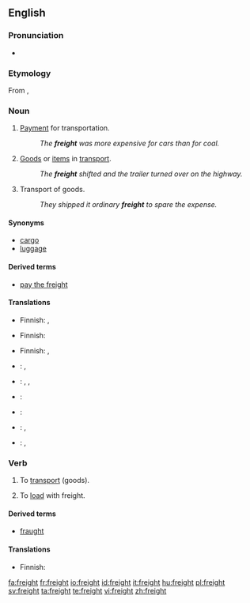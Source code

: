 ==English==

===Pronunciation===
* {{rhymes|aɪt}}

===Etymology===
From {{etyl|dum}} {{term|vracht|lang=dum}}, {{etyl|gml}} {{term|vrecht||cost of transport}}

===Noun===
{{en-noun|-}}

# [[payment|Payment]] for transportation.
#: ''The '''freight''' was more expensive for cars than for coal.''
# [[goods|Goods]] or [[item]]s in [[transport]].
#: ''The '''freight''' shifted and the trailer turned over on the highway.''
# Transport of goods.
#: ''They shipped it ordinary '''freight''' to spare the expense.''

====Synonyms====
* [[cargo]]
* [[luggage]]

====Derived terms====
* [[pay the freight]]

====Translations====
{{trans-top|payment for transportation}}
* Finnish: {{t|fi|kuljetusmaksu}}, {{t|fi|rahtimaksu}}
{{trans-mid}}
{{trans-bottom}}

{{trans-top|goods}}
* Finnish: {{t|fi|rahtitavara}}
{{trans-mid}}
{{trans-bottom}}

{{trans-top|transport of goods}}
* Finnish: {{t|fi|kuljetus}}, {{t|fi|rahti}}
{{trans-mid}}
{{trans-bottom}}

{{checktrans-top}}
* {{ttbc|Dutch}}: {{t|nl|vracht|g=f}}, {{t|nl|cargo|g=f}}
* {{ttbc|Esperanto}}: {{t|eo|ŝarĝo}}, {{t|eo|kargo}}, {{t|eo|frajto}}
* {{ttbc|French}}: {{t|fr|cargo|g=m}}
{{checktrans-mid}}
* {{ttbc|German}}: {{t|de|Fracht|g=f}}
* {{ttbc|Indonesian}}: {{t|id|muat|alt=muatan}}, {{t|id|kargo}}
* {{ttbc|Korean}}: {{t|ko|짐|tr=jim|sc=Hang}}, {{t|ko|바리|tr=bari|sc=Hang}}
{{checktrans-bottom}}

===Verb===
{{en-verb}}

# {{transitive}} To [[transport]] (goods).
# To [[load]] with freight.

====Derived terms====
* [[fraught]]

====Translations====
{{trans-top|to transport goods}}
* Finnish: {{t|fi|rahdata}}
{{trans-mid}}
{{trans-bottom}}

{{trans-top|to load with freight}}
{{trans-mid}}
{{trans-bottom}}

[[fa:freight]]
[[fr:freight]]
[[io:freight]]
[[id:freight]]
[[it:freight]]
[[hu:freight]]
[[pl:freight]]
[[sv:freight]]
[[ta:freight]]
[[te:freight]]
[[vi:freight]]
[[zh:freight]]